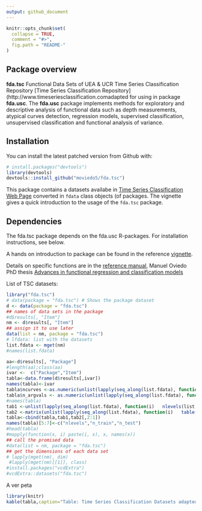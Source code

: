 ```yaml
---
output: github_document
---
```


<!-- README.md is generated from README.Rmd. Please edit that file -->

```r
knitr::opts_chunk$set(
  collapse = TRUE,
  comment = "#>",
  fig.path = "README-"
)
```



<!--

https://github.com/maierhofert/classiFunc


# fda.usc
README.md is generated from README.Rmd. Please edit that file 
#[![Travis-CI Build Status](https://api.travis-ci.org/maierhofert/classiFunc.svg?branch=master)](https://travis-ci.org/maierhofert/classiFunc)
#[![packageversion](https://img.shields.io/badge/Package%20version-0.1.1-orange.svg?style=flat-square)](https://CRAN.R-project.org/package=classiFunc)
[![CRAN_Status_Badge](https://www.r-pkg.org/badges/version/fda.usc)](https://cran.r-project.org/package=fda.usc)
[![](https://cranlogs.r-pkg.org/badges/fda.usc)](https://cran.r-project.org/package=fda.usc)
# [![Licence](https://img.shields.io/badge/licence-GPL--3-blue.svg)](https://www.gnu.org/licenses/gpl-3.0.en.html)

Incluir reference card
-->



## Package overview

**fda.tsc** Functional Data Sets of  UEA & UCR Time Series Classification Repository [Time Series Classification Repository](http://www.timeseriesclassification.comadapted for using in package  **fda.usc**.  The **fda.usc** package implements methods  for exploratory and descriptive analysis of functional data such as depth measurements, atypical curves detection, regression models, supervised classification, unsupervised classification and functional analysis of variance.


## Installation

You can install the latest patched version from Github with:

```r
# install.packages("devtools")
library(devtools)
devtools::install_github("moviedo5/fda.tsc")
```


This package contains a datasets availabe in 
[Time Series Classification Web Page](http://timeseriesclassification.com/dataset.php) converted in `fdata` class objects (of  \code{fda.usc} packages.   The vignette gives a quick introduction to the usage of the `fda.tsc` package.


## Dependencies
The fda.tsc package depends on the fda.usc R-packages. For installation instructions, see below.

A hands on introduction to \code{fda.usc} package can be found in the reference [vignette](https://www.jstatsoft.org/index.php/jss/article/view/v051i04/v51i04.pdf).

Details on specific functions are in the [reference manual](https://cran.r-project.org/package=fda.usc/fda.usc.pdf), Manuel Oviedo PhD thesis [Advances in functional regression and classification models](http://hdl.handle.net/10347/18236)


List of TSC datasets:  

```r
library("fda.tsc")
# data(package = "fda.tsc") # Shows the package dataset
d <- data(package = "fda.tsc")
## names of data sets in the package
#d$results[, "Item"]
nm <- d$results[, "Item"]
## assign it to use later 
data(list = nm, package = "fda.tsc")
# lfdata: list with the datasets
list.fdata <- mget(nm) 
#names(list.fdata)
```

```r
aa<-d$results[, "Package"]
#length(aa);class(aa)
ivar <-  c("Package","Item")
tabla<-data.frame(d$results[,ivar])
names(tabla)<-ivar
tabla$ncurves <-as.numeric(unlist(lapply(seq_along(list.fdata), function(i) nrow(list.fdata[[i]]$x))))
tabla$n_argvals <- as.numeric(unlist(lapply(seq_along(list.fdata), function(i) ncol(list.fdata[[i]]$x))))
#names(tabla)
tab1 <-unlist(lapply(seq_along(list.fdata), function(i)   nlevels(list.fdata[[i]]$df[,"class"])))
tab2 <-matrix(unlist(lapply(seq_along(list.fdata), function(i)   table(list.fdata[[i]]$df[,"sample"]))),ncol=2,byrow=T)
tabla<-cbind(tabla,tab1,tab2[,2:1])
names(tabla)[5:7]<-c("nlevels","n_train","n_test")
#head(tabla)
#mapply(function(x, i) paste(i, x), x, names(x))
## call the promised data
#data(list = nm, package = "fda.tsc")
## get the dimensions of each data set
# lapply(mget(nm), dim)
 #lapply(mget(nm)[[1]], class)
#install.packages("vcdExtra")
#vcdExtra::datasets("fda.tsc")
```


A ver peta

```r
library(knitr)
kable(tabla,caption="Table: Time Series Classification Datasets adapted for fda.usc package")

```




